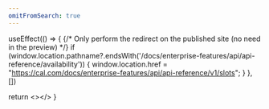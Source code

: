 ```yaml
---
omitFromSearch: true
---
```



  useEffect(() => {
    {/* Only perform the redirect on the published site (no need in the preview) */}
    if (window.location.pathname?.endsWith('/docs/enterprise-features/api/api-reference/availability')) {
      window.location.href = "https://cal.com/docs/enterprise-features/api/api-reference/v1/slots";
    }
  }, [])
  
  return <></>
}

<Redirect />
